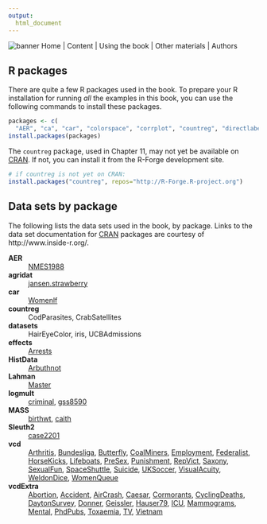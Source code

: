 ```yaml
---
output:
  html_document
---
```


![banner](images/DDAR-banner.png)
Home | Content | Using the book | Other materials | Authors

## R packages

There are quite a few R packages used in the book.
To prepare your R installation for running *all* the examples in this book, you can use the following commands to install
these packages.

```r
packages <- c(
  "AER", "ca", "car", "colorspace", "corrplot", "countreg", "directlabels", "effects", "ggparallel", "ggplot2", "ggtern", "gmodels", "gnm", "gpairs", "heplots", "Lahman", "lattice", "lmtest", "logmult", "MASS", "mgcv", "nnet", "plyr", "pscl", "RColorBrewer", "reshape2", "rms", "rsm", "sandwich", "splines", "vcd", "vcdExtra", "VGAM", "xtable")
install.packages(packages)
```

The `countreg` package, used in Chapter 11, may not yet be available on [CRAN](http://cran.r-project.org).
If not, you can install it from the R-Forge development site.

```r
# if countreg is not yet on CRAN:
install.packages("countreg", repos="http://R-Forge.R-project.org")
```

## Data sets by package

The following lists the data sets used in the book, by package. Links to the data set documentation
for [CRAN](http://cran.r-project.org) packages are courtesy of http://www.inside-r.org/.

**AER**
:  [NMES1988](http://www.inside-r.org/packages/cran/AER/docs/NMES1988) 

**agridat**
:  [jansen.strawberry](http://www.inside-r.org/packages/cran/agridat/docs/jansen.strawberry) 

**car**
:  [Womenlf](http://www.inside-r.org/packages/cran/car/docs/Womenlf) 

**countreg**
:  CodParasites, CrabSatellites 

**datasets**
:  HairEyeColor, iris, UCBAdmissions 

**effects**
:  [Arrests](http://www.inside-r.org/packages/cran/effects/docs/Arrests) 

**HistData**
:  [Arbuthnot](http://www.inside-r.org/packages/cran/HistData/docs/Arbuthnot) 

**Lahman**
:  [Master](http://www.inside-r.org/packages/cran/Lahman/docs/Master) 

**logmult**
:  [criminal](http://www.inside-r.org/packages/cran/logmult/docs/criminal), [gss8590](http://www.inside-r.org/packages/cran/logmult/docs/gss8590) 

**MASS**
:  [birthwt](http://www.inside-r.org/packages/cran/MASS/docs/birthwt), [caith](http://www.inside-r.org/packages/cran/MASS/docs/caith) 

**Sleuth2**
:  [case2201](http://www.inside-r.org/packages/cran/Sleuth2/docs/case2201) 

**vcd**
:  [Arthritis](http://www.inside-r.org/packages/cran/vcd/docs/Arthritis), [Bundesliga](http://www.inside-r.org/packages/cran/vcd/docs/Bundesliga), [Butterfly](http://www.inside-r.org/packages/cran/vcd/docs/Butterfly), [CoalMiners](http://www.inside-r.org/packages/cran/vcd/docs/CoalMiners), [Employment](http://www.inside-r.org/packages/cran/vcd/docs/Employment), [Federalist](http://www.inside-r.org/packages/cran/vcd/docs/Federalist), [HorseKicks](http://www.inside-r.org/packages/cran/vcd/docs/HorseKicks), [Lifeboats](http://www.inside-r.org/packages/cran/vcd/docs/Lifeboats), [PreSex](http://www.inside-r.org/packages/cran/vcd/docs/PreSex), [Punishment](http://www.inside-r.org/packages/cran/vcd/docs/Punishment), [RepVict](http://www.inside-r.org/packages/cran/vcd/docs/RepVict), [Saxony](http://www.inside-r.org/packages/cran/vcd/docs/Saxony), [SexualFun](http://www.inside-r.org/packages/cran/vcd/docs/SexualFun), [SpaceShuttle](http://www.inside-r.org/packages/cran/vcd/docs/SpaceShuttle), [Suicide](http://www.inside-r.org/packages/cran/vcd/docs/Suicide), [UKSoccer](http://www.inside-r.org/packages/cran/vcd/docs/UKSoccer), [VisualAcuity](http://www.inside-r.org/packages/cran/vcd/docs/VisualAcuity), [WeldonDice](http://www.inside-r.org/packages/cran/vcd/docs/WeldonDice), [WomenQueue](http://www.inside-r.org/packages/cran/vcd/docs/WomenQueue) 

**vcdExtra**
:  [Abortion](http://www.inside-r.org/packages/cran/vcdExtra/docs/Abortion), [Accident](http://www.inside-r.org/packages/cran/vcdExtra/docs/Accident), [AirCrash](http://www.inside-r.org/packages/cran/vcdExtra/docs/AirCrash), [Caesar](http://www.inside-r.org/packages/cran/vcdExtra/docs/Caesar), [Cormorants](http://www.inside-r.org/packages/cran/vcdExtra/docs/Cormorants), [CyclingDeaths](http://www.inside-r.org/packages/cran/vcdExtra/docs/CyclingDeaths), [DaytonSurvey](http://www.inside-r.org/packages/cran/vcdExtra/docs/DaytonSurvey), [Donner](http://www.inside-r.org/packages/cran/vcdExtra/docs/Donner), [Geissler](http://www.inside-r.org/packages/cran/vcdExtra/docs/Geissler), [Hauser79](http://www.inside-r.org/packages/cran/vcdExtra/docs/Hauser79), [ICU](http://www.inside-r.org/packages/cran/vcdExtra/docs/ICU), [Mammograms](http://www.inside-r.org/packages/cran/vcdExtra/docs/Mammograms), [Mental](http://www.inside-r.org/packages/cran/vcdExtra/docs/Mental), [PhdPubs](http://www.inside-r.org/packages/cran/vcdExtra/docs/PhdPubs), [Toxaemia](http://www.inside-r.org/packages/cran/vcdExtra/docs/Toxaemia), [TV](http://www.inside-r.org/packages/cran/vcdExtra/docs/TV), [Vietnam](http://www.inside-r.org/packages/cran/vcdExtra/docs/Vietnam) 

> 
